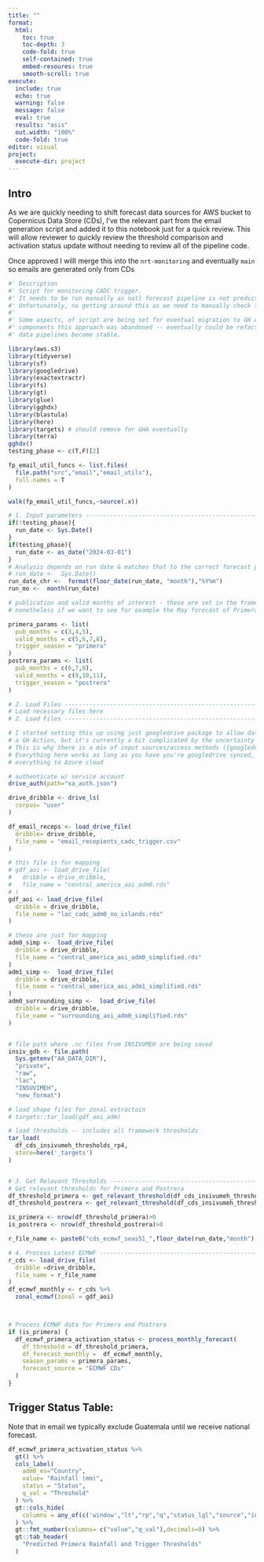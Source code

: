 ```yaml
---
title: ""
format:
  html:
    toc: true
    toc-depth: 3
    code-fold: true
    self-contained: true
    embed-resoures: true
    smooth-scroll: true
execute:
  include: true
  echo: true
  warning: false
  message: false
  eval: true
  results: "asis"
  out.width: "100%"
  code-fold: true
editor: visual
project:
  execute-dir: project
---
```


## Intro

As we are quickly needing to shift forecast data sources for AWS bucket to Copernicus Data Store (CDs), I've the relevant part from the email generation script and added it to this notebook just for a quick review. This will allow reviewer to quickly review the threshold comparison and activation status update without needing to review all of the pipeline code. 

Once approved I willl merge this into the `nrt-monitoring` and eventually `main` so emails are generated only from CDs

```r
#' Description
#' Script for monitoring CADC trigger.
#' It needs to be run manually as natl forecast pipeline is not predictable.
#' Unfortunately, no getting around this as we need to manually check this data everytime.
#' 
#' Some aspects, of script are being set for eventual migration to GH Action, but in other
#' components this approach was abandoned -- eventually could be refactored to GH Action if
#' data pipelines become stable.

library(aws.s3)
library(tidyverse)
library(sf)
library(googledrive)
library(exactextractr)
library(fs)
library(gt)
library(glue)
library(gghdx)
library(blastula)
library(here)
library(targets) # should remove for GHA eventually
library(terra)
gghdx()
testing_phase <- c(T,F)[2]

fp_email_util_funcs <- list.files(
  file.path("src","email","email_utils"),
  full.names = T
)

walk(fp_email_util_funcs,~source(.x))

# 1. Input parameters --------------------------------------------------------
if(!testing_phase){
  run_date <- Sys.Date()
}
if(testing_phase){
  run_date <- as_date("2024-03-01")  
}
# Analysis depends on run date & matches that to the correct forecast publication
# run_date <-  Sys.Date()
run_date_chr <-  format(floor_date(run_date, "month"),"%Y%m")
run_mo <-  month(run_date)

# publication and valid months of interest - these are set in the framework and should not be changed
# nonetheless if we want to see for example the May forecast of Primera for experimentation we can adjust here

primera_params <- list(
  pub_months = c(3,4,5),
  valid_months = c(5,6,7,8),
  trigger_season = "primera"
)
postrera_params <- list(
  pub_months = c(6,7,8),
  valid_months = c(9,10,11),
  trigger_season = "postrera"
)

# 2. Load Files --------------------------------------------------------------
# Load necessary files here
# 2. Load Files --------------------------------------------------------------

# I started setting this up using just googledrive package to allow data to be passed over during 
# a GH Action, but it's currently a bit complicated by the uncertainty of INSIVUMEH data.
# This is why there is a mix of input sources/access methods ({googledrive}, googledrive file paths, AWS).
# Everything here works as long as you have you're googledrive synced, but if pipeline is ever made secure we can transfer 
# everything to Azure cloud

# authenticate w/ service account
drive_auth(path="sa_auth.json")

drive_dribble <- drive_ls(
  corpus= "user"
)

df_email_receps <- load_drive_file(
  dribble= drive_dribble,
  file_name = "email_recepients_cadc_trigger.csv"
)

# this file is for mapping
# gdf_aoi <- load_drive_file(
#   dribble = drive_dribble,
#   file_name = "central_america_aoi_adm0.rds"
# )
gdf_aoi <- load_drive_file(
  dribble = drive_dribble,
  file_name = "lac_cadc_adm0_no_islands.rds"
)

# these are just for mapping
adm0_simp <-  load_drive_file(
  dribble = drive_dribble,
  file_name = "central_america_aoi_adm0_simplified.rds"
)
adm1_simp <-  load_drive_file(
  dribble = drive_dribble,
  file_name = "central_america_aoi_adm1_simplified.rds"
)
adm0_surrounding_simp <-  load_drive_file(
  dribble = drive_dribble,
  file_name = "surrounding_aoi_adm0_simplified.rds"
)


# file path where .nc files from INSIVUMEH are being saved
insiv_gdb <- file.path(
  Sys.getenv("AA_DATA_DIR"),
  "private",
  "raw",
  "lac",
  "INSUVIMEH",
  "new_format")

# load shape files for zonal extractoin
# targets::tar_load(gdf_aoi_adm)

# load thresholds -- includes all framework thresholds
tar_load(
  df_cds_insivumeh_thresholds_rp4,
  store=here('_targets')
)


# 3. Get Relevant Thresholds ------------------------------------------------
# Get relevant thresholds for Primera and Postrera
df_threshold_primera <- get_relevant_threshold(df_cds_insivumeh_thresholds_rp4, run_date, primera_params)
df_threshold_postrera <- get_relevant_threshold(df_cds_insivumeh_thresholds_rp4, run_date, postrera_params)

is_primera <- nrow(df_threshold_primera)>0
is_postrera <- nrow(df_threshold_postrera)>0

r_file_name <- paste0("cds_ecmwf_seas51_",floor_date(run_date,"month"),"_aoi.tif")

# 4. Process Latest ECMWF ---------------------------------------------------
r_cds <- load_drive_file(
  dribble =drive_dribble,
  file_name = r_file_name
)
df_ecmwf_monthly <- r_cds %>% 
  zonal_ecmwf(zonal = gdf_aoi)



# Process ECMWF data for Primera and Postrera
if (is_primera) {
  df_ecmwf_primera_activation_status <- process_monthly_forecast(
    df_threshold = df_threshold_primera,
    df_forecast_monthly =  df_ecmwf_monthly,
    season_params = primera_params,
    forecast_source = "ECMWF CDs"
  )
}

```


## Trigger Status Table:

Note that in email we typically exclude Guatemala until we receive national forecast.

```r
df_ecmwf_primera_activation_status %>% 
  gt() %>% 
  cols_label(
    adm0_es="Country",
    value= "Rainfall (mm)",
    status = "Status",
    q_val = "Threshold"
  ) %>% 
  gt::cols_hide(
    columns = any_of(c('window',"lt","rp","q","status_lgl","source","include","forecast_source","pub_date"))
  ) %>% 
  gt::fmt_number(columns= c("value","q_val"),decimals=0) %>% 
  gt::tab_header(
    "Predicted Primera Rainfall and Trigger Thresholds"
  )
```

